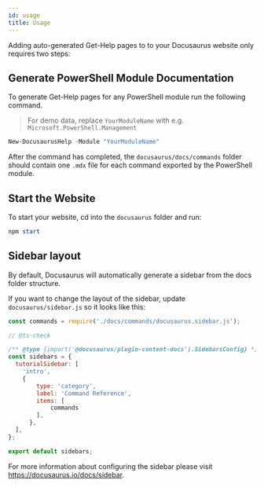 ```yaml
---
id: usage
title: Usage
---
```


Adding auto-generated Get-Help pages to to your Docusaurus website only requires two steps:

## Generate PowerShell Module Documentation

To generate Get-Help pages for any PowerShell module run the following command.

> For demo data, replace `YourModuleName` with e.g. `Microsoft.PowerShell.Management`

```powershell
New-DocusaurusHelp -Module "YourModuleName"
```

After the command has completed, the `docusaurus/docs/commands` folder
should contain one `.mdx` file for each command exported by the PowerShell module.

## Start the Website

To start your website, cd into the `docusaurus` folder and run:

```powershell
npm start
```

## Sidebar layout

By default, Docusaurus will automatically generate a sidebar from the docs folder structure.

If you want to change the layout of the sidebar, update `docusaurus/sidebar.js` so it looks like this:

```js
const commands = require('./docs/commands/docusaurus.sidebar.js');

// @ts-check

/** @type {import('@docusaurus/plugin-content-docs').SidebarsConfig} */
const sidebars = {
  tutorialSidebar: [
    'intro',
    {
        type: 'category',
        label: 'Command Reference',
        items: [
            commands
        ],
      },
  ],
};

export default sidebars;
```

For more information about configuring the sidebar please visit https://docusaurus.io/docs/sidebar.
